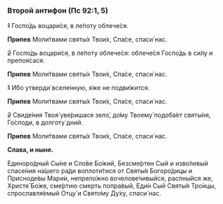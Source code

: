 ### Второй антифон (Пс 92:1, 5)

~~1~~ Госпо́дь воцари́ся, в ле́поту облече́ся.

**Припев** Моли́твами святы́х Твои́х, Спа́се, спаси́ нас.

~~2~~ Госпо́дь воцари́ся, в ле́поту облече́ся: облече́ся Госпо́дь в си́лу и препоя́сася.

**Припев** Моли́твами святы́х Твои́х, Спа́се, спаси́ нас.

~~1~~ И́бо утверди́ вселе́нную, я́же не подви́жится.

**Припев** Моли́твами святы́х Твои́х, Спа́се, спаси́ нас.

~~2~~ Свиде́ния Твоя́ уве́ришася зело́, до́му Твоему́ подоба́ет святы́ня, Го́споди, в долготу́ дний.

**Припев** Моли́твами святы́х Твои́х, Спа́се, спаси́ нас.

**Слава, и ныне.**

Единоро́дный Сы́не и Сло́ве Бо́жий, Безсме́ртен Сый и изво́ливый спасе́ния на́шего ра́ди воплоти́тися от Святы́я Богоро́дицы и Присноде́вы Мари́и, непрело́жно вочелове́чивыйся, распны́йся же, Христе́ Бо́же, сме́ртию смерть попра́вый, Еди́н Сый Святы́я Тро́ицы, спрославля́емый Отцу́ и Свято́му Ду́ху, спаси́ нас.
